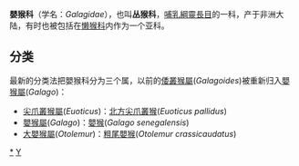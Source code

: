 {{多個問題|
{{更新|time=2019-09-12T08:17:20+00:00}}
{{Expand language|en|time=2019-09-12T08:17:20+00:00}}
{{unreferenced|time=2013-09-12}}
}}

{{Automatic taxobox
| taxon = Galagidae
| authority = [[John_Edward_Gray|Gray]], 1825
| image = Greater Bush Baby.jpg
| image_caption = [[粗尾嬰猴|粗尾嬰猴]]
| subdivision_ranks = [[屬|屬]]
| subdivision  = 
 [[尖爪叢猴屬|尖爪叢猴屬]] ''Euoticus''<br />
 [[嬰猴屬|嬰猴屬]] ''Galago''<br />
 [[大嬰猴屬|大嬰猴屬]] ''Otolemur''
}}

'''嬰猴科'''（学名：''Galagidae''），也叫'''丛猴科'''，[[哺乳綱|哺乳綱]][[靈長目|靈長目]]的一科，产于非洲大陆，有时也被包括在[[懒猴科|懒猴科]]内作为一个亚科。

== 分类 ==
最新的分类法把嬰猴科分为三个属，以前的[[倭叢猴屬|倭叢猴屬]](''Galagoides'')被重新归入[[嬰猴屬|嬰猴屬]](''Galago'')：
* [[尖爪叢猴屬|尖爪叢猴屬]](''Euoticus'')：[[北方尖爪叢猴|北方尖爪叢猴]](''Euoticus pallidus'')
* [[嬰猴屬|嬰猴屬]](''Galago'')：[[嬰猴|嬰猴]](''Galago senegalensis'')
* [[大嬰猴屬|大嬰猴屬]](''Otolemur'')：[[粗尾嬰猴|粗尾嬰猴]](''Otolemur crassicaudatus'')
{{原猴亞目|L.}}
{{靈長目}}
{{Taxonbar|from=Q185239}}

[[Category:婴猴科|*]]
[[Category:原猴亞目|Y]]